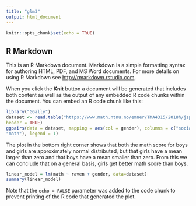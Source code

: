 ```yaml
---
title: "glm3"
output: html_document
---
```


```r
knitr::opts_chunk$set(echo = TRUE)
```

## R Markdown

This is an R Markdown document. Markdown is a simple formatting syntax for authoring HTML, PDF, and MS Word documents. For more details on using R Markdown see <http://rmarkdown.rstudio.com>.

When you click the **Knit** button a document will be generated that includes both content as well as the output of any embedded R code chunks within the document. You can embed an R code chunk like this:

```r
library("GGally")
dataset <- read.table("https://www.math.ntnu.no/emner/TMA4315/2018h/jsp2.txt",
header = TRUE)
ggpairs(data = dataset, mapping = aes(col = gender), columns = c("social", "raven",
"math"), legend = 1)
```


The plot in the bottom right corner shows that both the math score for boys and girls are approximately normal distributed, but that girls have a mean larger than zero and that boys have a mean smaller than zero. From this we can conclude that on a general basis, girls get better math score than boys.
```r
linear_model = lm(math ~ raven + gender, data=dataset)
summary(linear_model)
```

Note that the `echo = FALSE` parameter was added to the code chunk to prevent printing of the R code that generated the plot.
